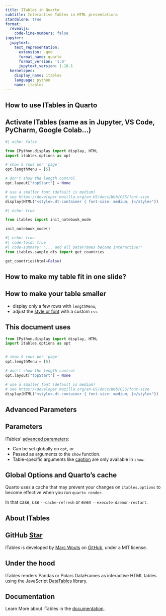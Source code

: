 ```yaml
---
title: ITables in Quarto
subtitle: Interactive Tables in HTML presentations
standalone: true
format:
  revealjs:
    code-line-numbers: false
jupyter:
  jupytext:
    text_representation:
      extension: .qmd
      format_name: quarto
      format_version: '1.0'
      jupytext_version: 1.16.1
  kernelspec:
    display_name: itables
    language: python
    name: itables
---
```


## How to use ITables in Quarto

::: {.callout-note}
## Activate ITables (same as in Jupyter, VS Code, PyCharm, Google Colab...)

```python
#| echo: false

from IPython.display import display, HTML
import itables.options as opt

# show 5 rows per 'page'
opt.lengthMenu = [5]

# don't show the length control
opt.layout["topStart"] = None

# use a smaller font (default is medium)
# see https://developer.mozilla.org/en-US/docs/Web/CSS/font-size
display(HTML("<style>.dt-container { font-size: medium; }</style>"))
```

```python
#| echo: true

from itables import init_notebook_mode

init_notebook_mode()
```
:::

```python
#| echo: true
#| code-fold: true
#| code-summary: "... and all DataFrames become interactive!"
from itables.sample_dfs import get_countries

get_countries(html=False)
```

## How to make my table fit in one slide?

::: {.callout-tip}
## How to make your table smaller

- display only a few rows with `lengthMenu`,
- adjust the [style or font](https://mwouts.github.io/itables/custom_css.html) with a custom `css`
:::

::: {.callout-note}
## This document uses

```python
from IPython.display import display, HTML
import itables.options as opt


# show 5 rows per 'page'
opt.lengthMenu = [5]

# don't show the length control
opt.layout["topStart"] = None

# use a smaller font (default is medium)
# see https://developer.mozilla.org/en-US/docs/Web/CSS/font-size
display(HTML("<style>.dt-container { font-size: medium; }</style>"))
```
:::

## Advanced Parameters

::: {.callout-tip}
## Parameters

ITables' [advanced parameters](https://mwouts.github.io/itables/advanced_parameters.html):

- Can be set globally on `opt`, or
- Passed as arguments to the `show` function.
- Table-specific arguments like [caption](https://mwouts.github.io/itables/advanced_parameters.html#caption) are only available in `show`.
:::

::: {.callout-warning}
## Global Options and Quarto's cache

Quarto uses a cache that may prevent your changes on `itables.options` to become effective
when you run `quarto render`.

In that case, use `--cache-refresh` or even `--execute-daemon-restart`.
:::

## About ITables

::: {.callout-note}
## GitHub <a class="github-button" href="https://github.com/mwouts/itables" data-icon="octicon-star" data-show-count="true" aria-label="Star mwouts/itables on GitHub">Star</a>

ITables is developed by [Marc Wouts](https://github.com/mwouts) on [GitHub](https://github.com/mwouts/itables),
under a MIT license.

<script async defer src="https://buttons.github.io/buttons.js"></script>
:::

::: {.callout-tip}
## Under the hood

ITables renders Pandas or Polars DataFrames as
interactive HTML tables using the JavaScript
[DataTables](https://datatables.net/) library.
:::

::: {.callout-tip}
## Documentation

Learn More about ITables in the [documentation](https://mwouts.github.io/itables).
:::
